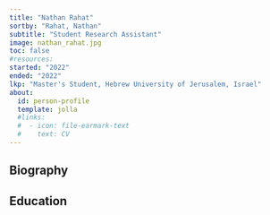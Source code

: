 ```yaml
---
title: "Nathan Rahat"
sortby: "Rahat, Nathan"
subtitle: "Student Research Assistant"
image: nathan_rahat.jpg
toc: false
#resources: 
started: "2022"
ended: "2022"
lkp: "Master's Student, Hebrew University of Jerusalem, Israel"
about:
  id: person-profile
  template: jolla
  #links:
  #  - icon: file-earmark-text
  #    text: CV
---
```


:::{#person-profile}
:::

## Biography

## Education